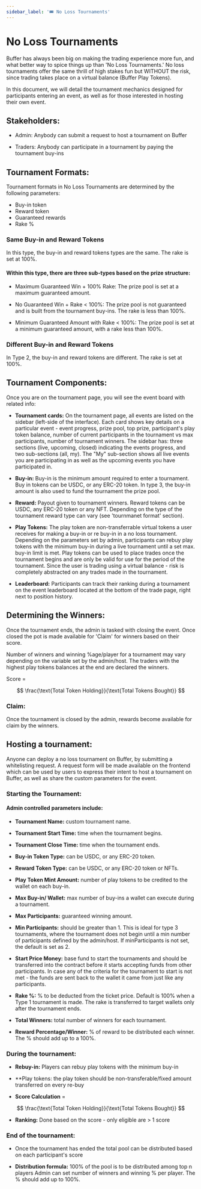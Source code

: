 ```yaml
---
sidebar_label: '🎟 No Loss Tournaments'
---
```


# No Loss Tournaments

Buffer has always been big on making the trading experience more fun, and what better way to spice things up than 'No Loss Tournaments.' 
No loss tournaments offer the same thrill of high stakes fun but WITHOUT the risk, since trading takes place on a virtual balance (Buffer Play Tokens). 

In this document, we will detail the tournament mechanics designed for participants entering an event, as well as for those interested in hosting their own event.

## Stakeholders:
- Admin: 
Anybody can submit a request to host a tournament on Buffer

- Traders:
Anybody can participate in a tournament by paying the tournament buy-ins 

## Tournament Formats:

Tournament formats in No Loss Tournaments are determined by the following parameters:
- Buy-in token
- Reward token 
- Guaranteed rewards
- Rake %

### Same Buy-in and Reward Tokens
In this type, the buy-in and reward tokens types are the same. The rake is set at 100%. 

#### Within this type, there are three sub-types based on the prize structure:

- Maximum Guaranteed Win + 100% Rake:
The prize pool is set at a maximum guaranteed amount.

- No Guaranteed Win + Rake < 100%:
The prize pool is not guaranteed and is built from the tournament buy-ins. The rake is less than 100%.

- Minimum Guaranteed Amount with Rake < 100%:
The prize pool is set at a minimum guaranteed amount, with a rake less than 100%.

### Different Buy-in and Reward Tokens
In Type 2, the buy-in and reward tokens are different. The rake is set at 100%.

## Tournament Components:
Once you are on the tournament page, you will see the event board with related info:

- **Tournament cards:**
On the tournament page, all events are listed on the sidebar (left-side of the interface). Each card shows key details on a particular event - event progress, prize pool, top prize, participant's play token balance, number of current participants in the tournament vs max participants, number of tournament winners. 
The sidebar has: three sections (live, upcoming, closed) indicating the events progress, and two sub-sections (all, my). 
The "My" sub-section shows all live events you are participating in as well as the upcoming events you have participated in. 

- **Buy-in:**
Buy-in is the minimum amount required to enter a tournament. 
Buy in tokens can be USDC, or any ERC-20 token. 
In type 3, the buy-in amount is also used to fund the tournament the prize pool. 

- **Reward:**
Payout given to tournament winners. 
Reward tokens can be USDC, any ERC-20 token or any NFT.
Depending on the type of the tournament reward type can vary (see 'tournmanet format' section).

- **Play Tokens:**
The play token are non-transferrable virtual tokens a user receives for making a buy-in or re buy-in in a no loss tournament. Depending on the parameters set by admin, participants can rebuy play tokens with the minimum buy-in during a live tournament until a set max. buy-in limit is met.
Play tokens can be used to place trades once the tournament begins and are only be valid for use for the period of the tournament. Since the user is trading using a virtual balance - risk is completely abstracted on any trades made in the tournament. 

- **Leaderboard:**
Participants can track their ranking during a tournament on the event leaderboard located at the bottom of the trade page, right next to position history. 

## Determining the Winners:

Once the tournament ends, the admin is tasked with closing the event. Once closed the pot is made available for 'Claim' for winners based on their score. 

Number of winners and winning %age/player for a tournament may vary depending on the variable set by the admin/host. 
The traders with the highest play tokens balances at the end are declared the winners.

Score =

$$
\frac{\text{Total Token Holding}}{\text{Total Tokens Bought}}
$$

### Claim:
Once the tournament is closed by the admin, rewards become available for claim by the winners. 

## Hosting a tournament:
Anyone can deploy a no loss tournament on Buffer, by submitting a whitelisting request. A request form will be made available on the frontend which can be used by users to express their intent to host a tournament on Buffer, as well as share the custom parameters for the event. 

### Starting the Tournament:

#### Admin controlled parameters include:

- **Tournament Name:** custom tournament name. 

- **Tournament Start Time:** time when the tournament begins.

- **Tournament Close Time:** time when the tournament ends.

- **Buy-in Token Type:** can be USDC, or any ERC-20 token.

- **Reward Token Type:** can be USDC, or any ERC-20 token or NFTs.

- **Play Token Mint Amount:** number of play tokens to be credited to the wallet on each buy-in.

- **Max Buy-in/ Wallet:** max number of buy-ins a wallet can execute during a tournament.

- **Max Participants:** guaranteed winning amount.

- **Min Participants:** should be greater than 1. This is ideal for type 3 tournaments, where the tournament does not begin until a min number of participants defined by the admin/host. If minParticipants is not set, the default is set as 2. 

- **Start Price Money:** base fund to start the tournaments and should be transferred into the contract before it starts accepting funds from other participants. In case any of the criteria for the tournament to start is not met - the funds are sent back to the wallet it came from just like any participants.

- **Rake %:** % to be deducted from the ticket price. Default is 100% when a Type 1 tournament is made. The rake is transferred to target wallets only after the tournament ends.

- **Total Winners:** total number of winners for each tournament. 

- **Reward Percentage/Winner:** % of reward to be distributed each winner. The % should add up to a 100%.

### During the tournament:

- **Rebuy-in:** Players can rebuy play tokens with the minimum buy-in

- **Play tokens: the play token should be non-transferable/fixed amount transferred on every re-buy

- **Score Calculation** =

$$
\frac{\text{Total Token Holding}}{\text{Total Tokens Bought}}
$$

- **Ranking:** Done based on the score - only eligible are > 1 score

### End of the tournament:

- Once the tournament has ended the total pool can be distributed based on each participant's score

- **Distribution formula:**
100% of the pool is to be distributed among top n players
Admin can set number of winners and winning % per player. The % should add up to 100%. 







